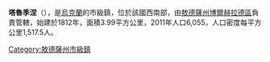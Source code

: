 {{Unreferenced|time=2015-09-16T02:14:21+00:00}}
{{coord|46|11|N|29|09|E|display=title|region:UA_type:city_source:GNS-enwiki}}

'''塔魯季涅'''（{{lang-uk|Тарутине}}），是[[烏克蘭|烏克蘭]]的市級鎮，位於該國西南部，由[[敖德薩州|敖德薩州]][[博爾赫拉德區|博爾赫拉德區]]負責管轄，始建於1812年，面積3.99平方公里，2011年人口6,055，人口密度每平方公里1,517.5人。

{{DEFAULTSORT:Тарутине}}
[[Category:敖德薩州市級鎮|Category:敖德薩州市級鎮]]


{{Odessa-geo-stub}}